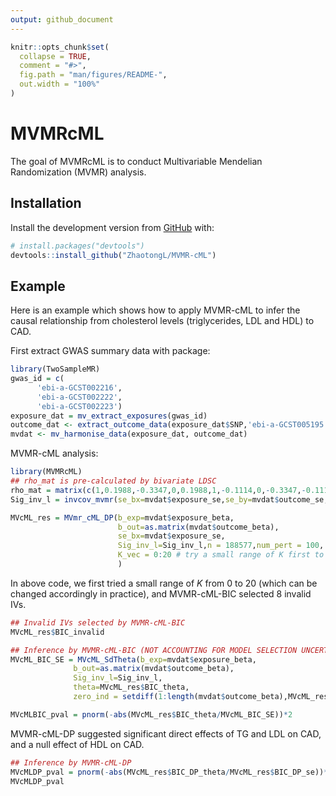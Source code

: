 ```yaml
---
output: github_document
---
```


<!-- README.md is generated from README.Rmd. Please edit that file -->

```r
knitr::opts_chunk$set(
  collapse = TRUE,
  comment = "#>",
  fig.path = "man/figures/README-",
  out.width = "100%"
)
```

# MVMRcML

<!-- badges: start -->
<!-- badges: end -->

The goal of MVMRcML is to conduct Multivariable Mendelian Randomization (MVMR) analysis.

## Installation

Install the development version from [GitHub](https://github.com/) with:

``` r
# install.packages("devtools")
devtools::install_github("ZhaotongL/MVMR-cML")
```

## Example

Here is an example which shows how to apply MVMR-cML to infer the causal relationship from cholesterol levels (triglycerides, LDL and HDL) to CAD.

First extract GWAS summary data with \code{TwoSampleMR} package:
```r
library(TwoSampleMR)
gwas_id = c(
      'ebi-a-GCST002216',
      'ebi-a-GCST002222',
      'ebi-a-GCST002223')
exposure_dat = mv_extract_exposures(gwas_id)
outcome_dat <- extract_outcome_data(exposure_dat$SNP,'ebi-a-GCST005195')
mvdat <- mv_harmonise_data(exposure_dat, outcome_dat)
```

MVMR-cML analysis:
```r
library(MVMRcML)
## rho_mat is pre-calculated by bivariate LDSC
rho_mat = matrix(c(1,0.1988,-0.3347,0,0.1988,1,-0.1114,0,-0.3347,-0.1114,1,0,0,0,0,1),ncol=4)
Sig_inv_l = invcov_mvmr(se_bx=mvdat$exposure_se,se_by=mvdat$outcome_se,rho_mat = rho_mat)

MVcML_res = MVmr_cML_DP(b_exp=mvdat$exposure_beta,
                        b_out=as.matrix(mvdat$outcome_beta),
                        se_bx=mvdat$exposure_se,
                        Sig_inv_l=Sig_inv_l,n = 188577,num_pert = 100,
                        K_vec = 0:20 # try a small range of K first to save time. Change this accordingly.
                        )
```

In above code, we first tried a small range of $K$ from 0 to 20 (which can be changed accordingly in practice), and MVMR-cML-BIC selected 8 invalid IVs.
```r
## Invalid IVs selected by MVMR-cML-BIC
MVcML_res$BIC_invalid

## Inference by MVMR-cML-BIC (NOT ACCOUNTING FOR MODEL SELECTION UNCERTAINTY!)
MVcML_BIC_SE = MVcML_SdTheta(b_exp=mvdat$exposure_beta,
              b_out=as.matrix(mvdat$outcome_beta),
              Sig_inv_l=Sig_inv_l,
              theta=MVcML_res$BIC_theta,
              zero_ind = setdiff(1:length(mvdat$outcome_beta),MVcML_res$BIC_invalid))

MVcMLBIC_pval = pnorm(-abs(MVcML_res$BIC_theta/MVcML_BIC_SE))*2
```

MVMR-cML-DP suggested significant direct effects of TG and LDL on CAD, and a null effect of HDL on CAD.
```r
## Inference by MVMR-cML-DP
MVcMLDP_pval = pnorm(-abs(MVcML_res$BIC_DP_theta/MVcML_res$BIC_DP_se))*2
MVcMLDP_pval
```
